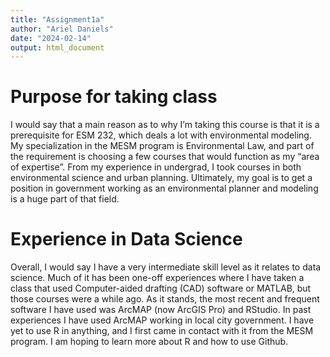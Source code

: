 ```yaml
---
title: "Assignment1a"
author: "Ariel Daniels"
date: "2024-02-14"
output: html_document
---
```


# Purpose for taking class
I would say that a main reason as to why I'm taking this course is that it is a prerequisite for ESM 232, which deals a lot with environmental modeling. My specialization in the MESM program is Environmental Law, and part of the requirement is choosing a few courses that would function as my "area of expertise". From my experience in undergrad, I took courses in both environmental science and urban planning. Ultimately, my goal is to get a position in government working as an environmental planner and modeling is a huge part of that field.

# Experience in Data Science
Overall, I would say I have a very intermediate skill level as it relates to data science. Much of it has been one-off experiences where I have taken a class that used Computer-aided drafting (CAD) software or MATLAB, but those courses were a while ago. As it stands, the most recent and frequent software I have used was ArcMAP (now ArcGIS Pro) and RStudio. In past experiences I have used ArcMAP working in local city government. I have yet to use R in anything, and I first came in contact with it from the MESM program. I am hoping to learn more about R and how to use Github.
